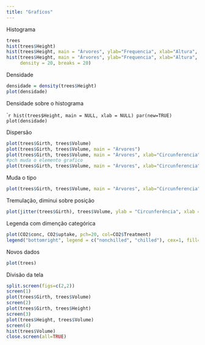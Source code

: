 ```yaml
---
title: "Grafícos"
---
```

Histograma

```r
trees
hist(trees$Height)
hist(trees$Height, main = "Árvores", ylab="Frequencia", xlab="Altura", col="blue")
hist(trees$Height, main = "Árvores", ylab="Frequencia", xlab="Altura", col="blue",
     density = 20, breaks = 20)
```

Densidade

```r
densidade = density(trees$Height)
plot(densidade)
```

Densidade sobre o histograma

````r
hist(trees$Height, main = NULL, xlab = NULL)
par(new=TRUE)
plot(densidade)
```

Dispersão

```r
plot(trees$Girth, trees$Volume)
plot(trees$Girth, trees$Volume, main = "Árvores")
plot(trees$Girth, trees$Volume, main = "Árvores", xlab="Circunferencia", ylab = "Volume", col="blue")
#pch muda o elemento grafico
plot(trees$Girth, trees$Volume, main = "Árvores", xlab="Circunferencia", ylab = "Volume", col="blue", pch=20)
```
Muda o  tipo

```r
plot(trees$Girth, trees$Volume, main = "Árvores", xlab="Circunferencia", ylab = "Volume", col="blue", pch=20, type='l')
```

Tremulação, diminui sobre posição

```r
plot(jitter(trees$Girth), trees$Volume, ylab = "Circunferência", xlab = "Volume", col = "blue", main="Árvores")
```

Legenda com dimenção categórica

```r
plot(CO2$conc, CO2$uptake, pch=20, col=CO2$Treatment)
legend("bottomright", legend = c("nonchilled", "chilled"), cex=1, fill=c("black","red"))
```

Novos dados

```r
plot(trees)
```

Divisão da tela

```r
split.screen(figs=c(2,2))
screen(1)
plot(trees$Girth, trees$Volume)
screen(2)
plot(trees$Girth, trees$Height)
screen(3)
plot(trees$Height, trees$Volume)
screen(4)
hist(trees$Volume)
close.screen(all=TRUE)
```